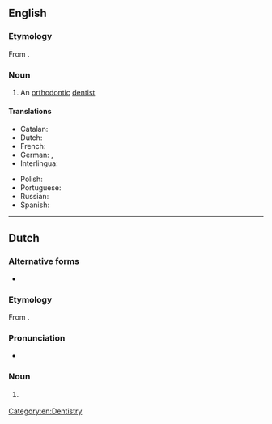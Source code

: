 ==English==

===Etymology===
From {{suffix|orthodontic|ist|lang=en}}.

===Noun===
{{en-noun}}

# An [[orthodontic]] [[dentist]]

====Translations====
{{trans-top|orthodontic dentist}}
* Catalan: {{t|ca|ortodontista|m|f}}
* Dutch: {{t+|nl|orthodontist}}
* French: {{t+|fr|orthodontiste|m|f}}
* German: {{t+|de|Kieferorthopäde|m}}, {{t|de|Kieferorthopädin|f}}
* Interlingua: {{t|ia|orthodontista}}
{{trans-mid}}
* Polish: {{t+|pl|ortodonta|m}}
* Portuguese: {{t+|pt|ortodontista|m|f}}
* Russian: {{t+|ru|ортодонт|m}}
* Spanish: {{t|es|ortodoncista|m|f}}
{{trans-bottom}}
[[Category:en:Dentistry]]
----

==Dutch==

===Alternative forms===
* {{l|nl|ortho}}

===Etymology===
From {{af|nl|orthodontie|-ist}}. 

===Pronunciation===
* {{audio|Nl-orthodontist.ogg|Audio|lang=nl}}

===Noun===
{{nl-noun|m|-en|orthodontistje|f=orthodontiste}}

# {{lb|nl|dentistry}} {{l|en|orthodontist}}